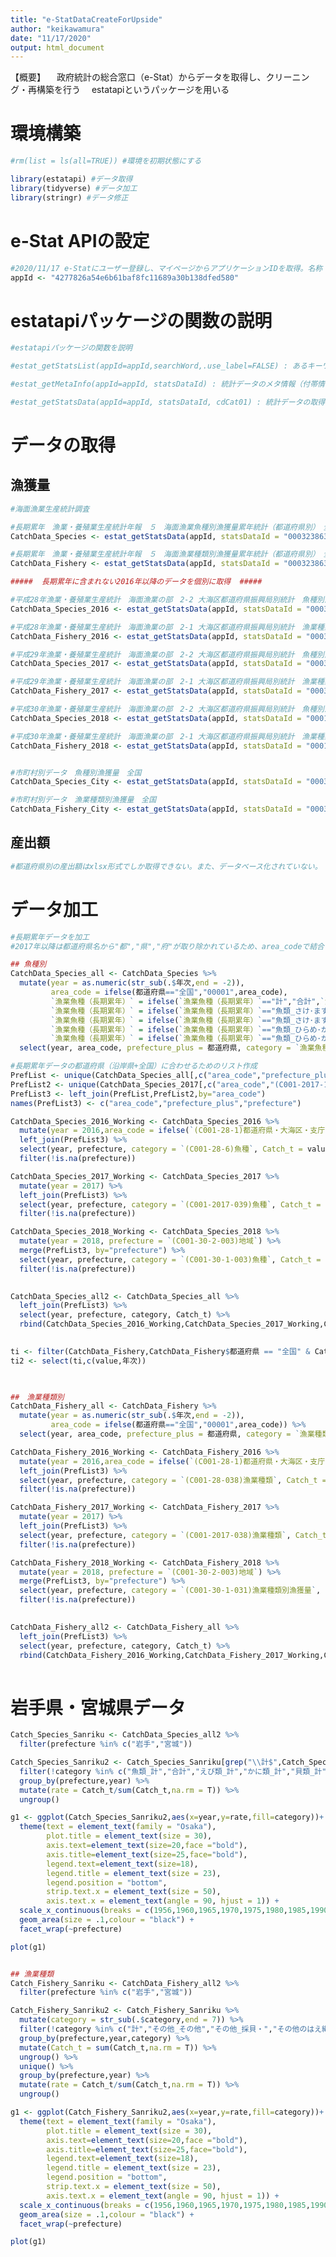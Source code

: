 ```yaml
---
title: "e-StatDataCreateForUpside"
author: "keikawamura"
date: "11/17/2020"
output: html_document
---
```


【概要】
　政府統計の総合窓口（e-Stat）からデータを取得し、クリーニング・再構築を行う
　estatapiというパッケージを用いる


# 環境構築
```r
#rm(list = ls(all=TRUE)) #環境を初期状態にする

library(estatapi) #データ取得
library(tidyverse) #データ加工
library(stringr) #データ修正

```

# e-Stat APIの設定
```r
#2020/11/17 e-Statにユーザー登録し、マイページからアプリケーションIDを取得。名称：テスト用アプリケーション、URL：http://test.localhost/で発行
appId <- "4277826a54e6b61baf8fc11689a30b138dfed580"

```

# estatapiパッケージの関数の説明
```r
#estatapiパッケージの関数を説明

#estat_getStatsList(appId=appId,searchWord,.use_label=FALSE) : あるキーワードを含む統計表を検索する事ができる。.use_labelはラベルを数値ではなく言語で表記してくれるオプション。

#estat_getMetaInfo(appId=appId, statsDataId) : 統計データのメタ情報（付帯情報）を取得する事ができる。

#estat_getStatsData(appId=appId, statsDataId, cdCat01) : 統計データの取得。cdCat01は分類事項の指定。

```

# データの取得

## 漁獲量
```r
#海面漁業生産統計調査

#長期累年　漁業・養殖業生産統計年報　５　海面漁業魚種別漁獲量累年統計（都道府県別）　全国〜沖縄（1956〜2015年）
CatchData_Species <- estat_getStatsData(appId, statsDataId = "0003238633")

#長期累年　漁業・養殖業生産統計年報　５　海面漁業種類別漁獲量累年統計（都道府県別）　全国〜沖縄（1956〜2015年）
CatchData_Fishery <- estat_getStatsData(appId, statsDataId = "0003238632")

#####  長期累年に含まれない2016年以降のデータを個別に取得  #####

#平成28年漁業・養殖業生産統計　海面漁業の部　2-2 大海区都道府県振興局別統計　魚種別漁獲量
CatchData_Species_2016 <- estat_getStatsData(appId, statsDataId = "0003216642")

#平成28年漁業・養殖業生産統計　海面漁業の部　2-1 大海区都道府県振興局別統計　漁業種類別漁獲量
CatchData_Fishery_2016 <- estat_getStatsData(appId, statsDataId = "0003216641")

#平成29年漁業・養殖業生産統計　海面漁業の部　2-2 大海区都道府県振興局別統計　魚種別漁獲量
CatchData_Species_2017 <- estat_getStatsData(appId, statsDataId = "0003322129")

#平成29年漁業・養殖業生産統計　海面漁業の部　2-1 大海区都道府県振興局別統計　漁業種類別漁獲量
CatchData_Fishery_2017 <- estat_getStatsData(appId, statsDataId = "0003322128")

#平成30年漁業・養殖業生産統計　海面漁業の部　2-2 大海区都道府県振興局別統計　魚種別漁獲量
CatchData_Species_2018 <- estat_getStatsData(appId, statsDataId = "0001803958")

#平成30年漁業・養殖業生産統計　海面漁業の部　2-1 大海区都道府県振興局別統計　漁業種類別漁獲量
CatchData_Fishery_2018 <- estat_getStatsData(appId, statsDataId = "0001803957")


#市町村別データ　魚種別漁獲量　全国
CatchData_Species_City <- estat_getStatsData(appId, statsDataId = "0003229541")

#市町村別データ　漁業種類別漁獲量　全国
CatchData_Fishery_City <- estat_getStatsData(appId, statsDataId = "0003229541")
```

## 産出額
```r
#都道府県別の産出額はxlsx形式でしか取得できない。また、データベース化されていない。

```


# データ加工
```r
#長期累年データを加工
#2017年以降は都道府県名から"都","県","府"が取り除かれているため、area_codeで結合する

## 魚種別
CatchData_Species_all <- CatchData_Species %>%
  mutate(year = as.numeric(str_sub(.$年次,end = -2)),
         area_code = ifelse(都道府県=="全国","00001",area_code),
         `漁業魚種（長期累年）` = ifelse(`漁業魚種（長期累年）`=="計","合計",`漁業魚種（長期累年）`),
         `漁業魚種（長期累年）` = ifelse(`漁業魚種（長期累年）`=="魚類_さけ･ます類_小計","魚類_さけ・ます類_小計",`漁業魚種（長期累年）`),
         `漁業魚種（長期累年）` = ifelse(`漁業魚種（長期累年）`=="魚類_さけ･ます類","魚類_さけ・ます類",`漁業魚種（長期累年）`),
         `漁業魚種（長期累年）` = ifelse(`漁業魚種（長期累年）`=="魚類_ひらめ･かれい類_小計","魚類_ひらめ・かれい類_小計",`漁業魚種（長期累年）`),
         `漁業魚種（長期累年）` = ifelse(`漁業魚種（長期累年）`=="魚類_ひらめ･かれい類","魚類_ひらめ・かれい類",`漁業魚種（長期累年）`)) %>%
  select(year, area_code, prefecture_plus = 都道府県, category = `漁業魚種（長期累年）`, Catch_t = value)

#長期累年データの都道府県（沿岸県+全国）に合わせるためのリスト作成
PrefList <- unique(CatchData_Species_all[,c("area_code","prefecture_plus")])
PrefList2 <- unique(CatchData_Species_2017[,c("area_code","(C001-2017-1)都道府県・大海区・支庁")])
PrefList3 <- left_join(PrefList,PrefList2,by="area_code") 
names(PrefList3) <- c("area_code","prefecture_plus","prefecture")

CatchData_Species_2016_Working <- CatchData_Species_2016 %>%
  mutate(year = 2016,area_code = ifelse(`(C001-28-1)都道府県・大海区・支庁`=="全国","00001",area_code)) %>%
  left_join(PrefList3) %>%
  select(year, prefecture, category = `(C001-28-6)魚種`, Catch_t = value) %>%
  filter(!is.na(prefecture))

CatchData_Species_2017_Working <- CatchData_Species_2017 %>%
  mutate(year = 2017) %>%
  left_join(PrefList3) %>%
  select(year, prefecture, category = `(C001-2017-039)魚種`, Catch_t = value) %>%
  filter(!is.na(prefecture))

CatchData_Species_2018_Working <- CatchData_Species_2018 %>%
  mutate(year = 2018, prefecture = `(C001-30-2-003)地域`) %>%
  merge(PrefList3, by="prefecture") %>%
  select(year, prefecture, category = `(C001-30-1-003)魚種`, Catch_t = value) %>%
  filter(!is.na(prefecture))

 
CatchData_Species_all2 <- CatchData_Species_all %>%
  left_join(PrefList3) %>%
  select(year, prefecture, category, Catch_t) %>%
  rbind(CatchData_Species_2016_Working,CatchData_Species_2017_Working,CatchData_Species_2018_Working)
  

ti <- filter(CatchData_Fishery,CatchData_Fishery$都道府県 == "全国" & CatchData_Fishery$`漁業種類（長期累年）`=="合計")
ti2 <- select(ti,c(value,年次))
  


##　漁業種類別
CatchData_Fishery_all <- CatchData_Fishery %>%
  mutate(year = as.numeric(str_sub(.$年次,end = -2)),
         area_code = ifelse(都道府県=="全国","00001",area_code)) %>%
  select(year, area_code, prefecture_plus = 都道府県, category = `漁業種類（長期累年）`, Catch_t = value)

CatchData_Fishery_2016_Working <- CatchData_Fishery_2016 %>%
  mutate(year = 2016,area_code = ifelse(`(C001-28-1)都道府県・大海区・支庁`=="全国","00001",area_code)) %>%
  left_join(PrefList3) %>%
  select(year, prefecture, category = `(C001-28-038)漁業種類`, Catch_t = value) %>%
  filter(!is.na(prefecture))

CatchData_Fishery_2017_Working <- CatchData_Fishery_2017 %>%
  mutate(year = 2017) %>%
  left_join(PrefList3) %>%
  select(year, prefecture, category = `(C001-2017-038)漁業種類`, Catch_t = value) %>%
  filter(!is.na(prefecture))

CatchData_Fishery_2018_Working <- CatchData_Fishery_2018 %>%
  mutate(year = 2018, prefecture = `(C001-30-2-003)地域`) %>%
  merge(PrefList3, by="prefecture") %>%
  select(year, prefecture, category = `(C001-30-1-031)漁業種類別漁獲量`, Catch_t = value) %>%
  filter(!is.na(prefecture))

 
CatchData_Fishery_all2 <- CatchData_Fishery_all %>%
  left_join(PrefList3) %>%
  select(year, prefecture, category, Catch_t) %>%
  rbind(CatchData_Fishery_2016_Working,CatchData_Fishery_2017_Working,CatchData_Fishery_2018_Working)
  
```

# 岩手県・宮城県データ
```r
Catch_Species_Sanriku <- CatchData_Species_all2 %>%
  filter(prefecture %in% c("岩手","宮城"))

Catch_Species_Sanriku2 <- Catch_Species_Sanriku[grep("\\計$",Catch_Species_Sanriku$category),] %>%
  filter(!category %in% c("魚類_計","合計","えび類_計","かに類_計","貝類_計","魚類_あじ類_小計","魚類_たい類_小計","魚類_にべ･ぐち類_計")) %>%
  group_by(prefecture,year) %>%
  mutate(rate = Catch_t/sum(Catch_t,na.rm = T)) %>%
  ungroup()

g1 <- ggplot(Catch_Species_Sanriku2,aes(x=year,y=rate,fill=category))+
  theme(text = element_text(family = "Osaka"),
        plot.title = element_text(size = 30),
        axis.text=element_text(size=20,face ="bold"),
        axis.title=element_text(size=25,face="bold"),
        legend.text=element_text(size=18),
        legend.title = element_text(size = 23),
        legend.position = "bottom",
        strip.text.x = element_text(size = 50),
        axis.text.x = element_text(angle = 90, hjust = 1)) +
  scale_x_continuous(breaks = c(1956,1960,1965,1970,1975,1980,1985,1990,1995,2000,2005,2010,2015,2018)) +
  geom_area(size = .1,colour = "black") +
  facet_wrap(~prefecture)

plot(g1)


## 漁業種類
Catch_Fishery_Sanriku <- CatchData_Fishery_all2 %>%
  filter(prefecture %in% c("岩手","宮城"))

Catch_Fishery_Sanriku2 <- Catch_Fishery_Sanriku %>%
  mutate(category = str_sub(.$category,end = 7)) %>%
  filter(!category %in% c("計","その他_その他","その他_採貝・","その他のはえ縄","その他の漁業_")) %>%
  group_by(prefecture,year,category) %>%
  mutate(Catch_t = sum(Catch_t,na.rm = T)) %>%
  ungroup() %>%
  unique() %>%
  group_by(prefecture,year) %>%
  mutate(rate = Catch_t/sum(Catch_t,na.rm = T)) %>%
  ungroup()

g1 <- ggplot(Catch_Fishery_Sanriku2,aes(x=year,y=rate,fill=category))+
  theme(text = element_text(family = "Osaka"),
        plot.title = element_text(size = 30),
        axis.text=element_text(size=20,face ="bold"),
        axis.title=element_text(size=25,face="bold"),
        legend.text=element_text(size=18),
        legend.title = element_text(size = 23),
        legend.position = "bottom",
        strip.text.x = element_text(size = 50),
        axis.text.x = element_text(angle = 90, hjust = 1)) +
  scale_x_continuous(breaks = c(1956,1960,1965,1970,1975,1980,1985,1990,1995,2000,2005,2010,2015,2018)) +
  geom_area(size = .1,colour = "black") +
  facet_wrap(~prefecture)

plot(g1)
```



